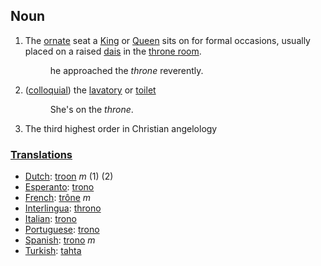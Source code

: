 ==Noun==
#The [[ornate]] seat a [[King]] or [[Queen]] sits on for formal occasions, usually placed on a raised [[dais]] in the [[throne room]].
#:he approached the ''throne'' reverently.
#([[colloquial]]) the [[lavatory]] or [[toilet]]
#:She's on the ''throne''.
#The third highest order in Christian angelology

===[[Translation]]s===
*[[Dutch]]: [[troon]] ''m'' (1) (2)
*[[Esperanto]]: [[trono]]
*[[French]]: [[trône]] ''m''
*[[Interlingua]]: [[throno]]
*[[Italian]]: [[trono]]
*[[Portuguese]]: [[trono]]
*[[Spanish]]: [[trono]] ''m''
*[[Turkish]]: [[tahta]]
